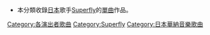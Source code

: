 *本分類收錄[[日本|日本]]歌手[[Superfly|Superfly]]的[[單曲|單曲]]作品。

[[Category:各演出者歌曲|Category:各演出者歌曲]]
[[Category:Superfly|Category:Superfly]]
[[Category:日本華納音樂歌曲|Category:日本華納音樂歌曲]]